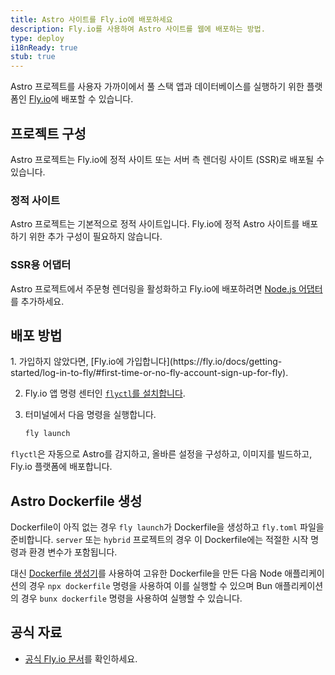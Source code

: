 ```yaml
---
title: Astro 사이트를 Fly.io에 배포하세요
description: Fly.io를 사용하여 Astro 사이트를 웹에 배포하는 방법.
type: deploy
i18nReady: true
stub: true
---
```


Astro 프로젝트를 사용자 가까이에서 풀 스택 앱과 데이터베이스를 실행하기 위한 플랫폼인 [Fly.io](https://fly.io/)에 배포할 수 있습니다.

## 프로젝트 구성

Astro 프로젝트는 Fly.io에 정적 사이트 또는 서버 측 렌더링 사이트 (SSR)로 배포될 수 있습니다.

### 정적 사이트

Astro 프로젝트는 기본적으로 정적 사이트입니다. Fly.io에 정적 Astro 사이트를 배포하기 위한 추가 구성이 필요하지 않습니다.

### SSR용 어댑터

Astro 프로젝트에서 주문형 렌더링을 활성화하고 Fly.io에 배포하려면 [Node.js 어댑터](/ko/guides/integrations-guide/node/)를 추가하세요.

## 배포 방법

<Steps>
1. 가입하지 않았다면, [Fly.io에 가입합니다](https://fly.io/docs/getting-started/log-in-to-fly/#first-time-or-no-fly-account-sign-up-for-fly).

2. Fly.io 앱 명령 센터인 [`flyctl`를 설치합니다](https://fly.io/docs/hands-on/install-flyctl/).

3. 터미널에서 다음 명령을 실행합니다.

    ```bash
    fly launch
    ```

  `flyctl`은 자동으로 Astro를 감지하고, 올바른 설정을 구성하고, 이미지를 빌드하고, Fly.io 플랫폼에 배포합니다.
</Steps>

## Astro Dockerfile 생성

Dockerfile이 아직 없는 경우 `fly launch`가 Dockerfile을 생성하고 `fly.toml` 파일을 준비합니다. `server` 또는 `hybrid` 프로젝트의 경우 이 Dockerfile에는 적절한 시작 명령과 환경 변수가 포함됩니다.

대신 [Dockerfile 생성기](https://www.npmjs.com/package/@flydotio/dockerfile)를 사용하여 고유한 Dockerfile을 만든 다음 Node 애플리케이션의 경우 `npx dockerfile` 명령을 사용하여 이를 실행할 수 있으며 Bun 애플리케이션의 경우 `bunx dockerfile` 명령을 사용하여 실행할 수 있습니다.

## 공식 자료

- [공식 Fly.io 문서](https://fly.io/docs/js/frameworks/astro/)를 확인하세요.